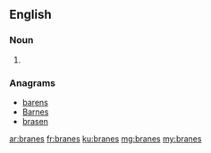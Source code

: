 ==English==

===Noun===
{{head|en|plural}}

# {{plural of|brane|lang=en|nocat=1}}

===Anagrams===
* [[barens#English|barens]]
* [[Barnes#English|Barnes]]
* [[brasen#English|brasen]]

[[ar:branes]]
[[fr:branes]]
[[ku:branes]]
[[mg:branes]]
[[my:branes]]